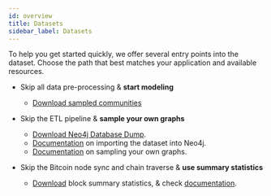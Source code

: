 ```yaml
---
id: overview
title: Datasets
sidebar_label: Datasets
---
```


To help you get started quickly, 
we offer several entry points into the dataset. 
Choose the path that best matches your application 
and available resources.



* Skip all data pre-processing & **start modeling**

    - [Download sampled communities](https://www.kaggle.com/datasets/vjalili/bitcoin-graph-sampled-communities)


* Skip the ETL pipeline & **sample your own graphs**
    - [Download Neo4j Database Dump](https://drive.google.com/drive/folders/1bAsjgVaIQrG2TDGkMtIEDPX8xKoiHJUf?usp=sharing).
    - [Documentation](/docs/bitcoin/etl/import#load) on importing the dataset into Neo4j.
    - [Documentation](/docs/bitcoin/sampling/overview) on sampling your own graphs.


* Skip the Bitcoin node sync and chain traverse & **use summary statistics**
    - [Download](https://drive.google.com/file/d/1_V-PNh9yhWDzQyvYj4If3m2HxNF6wiuz/view?usp=sharing) block summary statistics, & check [documentation](./stats).
